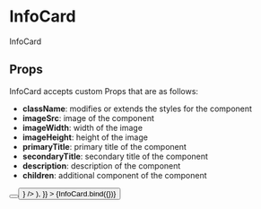 
<Meta title="components/molecules/InfoCard" decorators={[withDesign]} />

# InfoCard

InfoCard

## Props

InfoCard accepts custom Props that are as follows:

- <b>className</b>: modifies or extends the styles for the component
- <b>imageSrc</b>: image of the component
- <b>imageWidth</b>: width of the image
- <b>imageHeight</b>: height of the image
- <b>primaryTitle</b>: primary title of the component
- <b>secondaryTitle</b>: secondary title of the component
- <b>description</b>: description of the component
- <b>children</b>: additional component of the component

<Canvas>
  <Story
    name="InfoCard"
    parameters={{
      design: {
        type: 'figma',
        url: '',
      },
    }}
    args={{
      className: 'w-96',
      primaryTitle: 'Lorem Ipsum',
      secondaryTitle: 'Lorem Ipsum',
      description:
        'Lorem ipsum dolor sit amet, consectetur adipiscing elit. Sed iaculis turpis arcu, id ultricies sem tincidunt vitae.',
      imageSrc: swimmingPool50m,
      imageWidth: '179',
      imageHeight: '200',
      children: (
        <div className="flex justify-between">
          <Button className="w-32 py-2.5" />
          <Button className="w-32 py-2.5" variant="secondary" icon={<ChevronRight />} />
        </div>
      ),
    }}
  >
    {InfoCard.bind({})}
  </Story>
</Canvas>

<ArgsTable of={InfoCard} />
